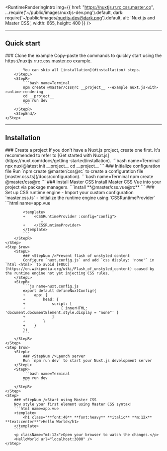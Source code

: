 
<RuntimeRenderingIntro img={{
    href: "https://nuxtjs.rr.rc.css.master.co",
    ...require('~/public/images/nuxtjs-dev.png').default,
    dark: require('~/public/images/nuxtjs-dev@dark.png').default,
    alt: 'Nuxt.js and Master CSS',
    width: 665, height: 400 }} />

---

## Quick start
<StepSection>
    <Step $row>
        <StepL>
            ### <StepNum />Clone the example
            Copy-paste the commands to quickly start using the https://nuxtjs.rr.rc.css.master.co example.

            You can skip all [installation](#installation) steps.
        </StepL>
        <StepR>
            ```bash name=Terminal
            npm create @master/css@rc __project__ --example nuxt.js-with-runtime-rendering
            cd __project__
            npm run dev
            ```
        </StepR>
        <StepEnd/>
    </Step>
</StepSection>

---

## Installation

<StepSection>
    <Step $row>
        <StepL>
            ### <StepNum />Create a project
            If you don't have a Nuxt.js project, create one first. It's recommended to refer to [Get started with Nuxt.js](https://nuxt.com/docs/getting-started/installation).
        </StepL>
        <StepR>
            ```bash name=Terminal
            npx nuxi@latest init __project__
            cd __project__
            ```
        </StepR>
    </Step>
    <Step $row>
        <StepL>
            ### <StepNum />Initialize configuration file
            Run `npm create @master/css@rc` to create a configuration file [master.css.ts](/docs/configuration).
        </StepL>
        <StepR>
            ```bash name=Terminal
            npm create @master/css@rc
            ```
        </StepR>
    </Step>
    <Step $row>
        <StepL>
            ### <StepNum />Install Master CSS
            Install Master CSS Vue into your project via package managers.
        </StepL>
        <StepR>
            ```install
            **@master/css.vue@rc**
            ```
        </StepR>
    </Step>
    <Step $row>
        <StepL>
            ### <StepNum />Set up CSS runtime engine
            - Import your custom configuration `master.css.ts`
            - Initialize the runtime engine using `CSSRuntimeProvider`
        </StepL>
        <StepR>
            ```html name=app.vue
            <script setup lang="ts">
            +import CSSRuntimeProvider from '@master/css.vue'
            +import config from './master.css'
            </script>

            <template>
            +    <CSSRuntimeProvider :config="config">
                    …
            +    </CSSRuntimeProvider>
            </template>
            ```
        </StepR>
    </Step>
    <Step $row>
        <StepL>
            ### <StepNum />Prevent flash of unstyled content
            Configure `nuxt.config.js` and add `css display: 'none'` in `html <html>` to avoid [FOUC](https://en.wikipedia.org/wiki/Flash_of_unstyled_content) caused by the runtime engine not yet injecting CSS rules.
        </StepL>
        <StepR>
            ```js name=nuxt.config.js
            export default defineNuxtConfig({
            +    app: {
            +        head: {
            +            script: [
            +                { innerHTML: 'document.documentElement.style.display = "none"' }
            +            ]
            +        }
            +    }
            })
            ```
        </StepR>
    </Step>
    <Step $row>
        <StepL>
            ### <StepNum />Launch server
            Run `npm run dev` to start your Nuxt.js development server
        </StepL>
        <StepR>
            ```bash name=Terminal
            npm run dev
            ```
        </StepR>
    </Step>
    <Step>
        ### <StepNum />Start using Master CSS
        Now style your first element using Master CSS syntax!
        ```html name=app.vue
        <template>
            <h1 class="**font:40** **font:heavy** **italic** **m:12x** **text:center**">Hello World</h1>
        </template>
        ```
        <p className="mt:12x">Open your browser to watch the changes.</p>
        <HelloWorld url="localhost:3000" />
    </Step>
</StepSection>